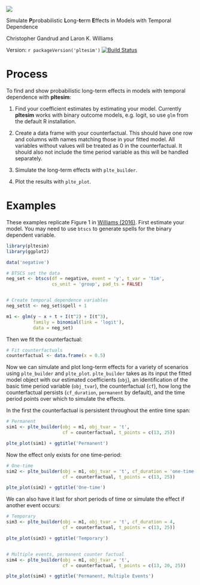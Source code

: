 
![](img/pltsesim_logo_annimation.gif)

Simulate **P**probabilistic **L**ong-**t**erm **E**ffects in Models with Temporal
Dependence

Christopher Gandrud and Laron K. Williams

Version: `r packageVersion('pltesim')` [![Build Status](https://travis-ci.org/christophergandrud/pltesim.svg?branch=master)](https://travis-ci.org/christophergandrud/pltesim)

# Process

To find and show probabilistic long-term effects in models with temporal dependence with **pltesim**:

1. Find your coefficient estimates by estimating your model. Currently **pltesim** works with
binary outcome models, e.g. logit, so use `glm` from the default R installation.

2. Create a data frame with your counterfactual. This should have one row and 
columns with names matching those in your fitted model. All variables without 
values will be treated as 0 in the counterfactual. It should also not include
the time period variable as this will be handled separately.

3. Simulate the long-term effects with `plte_builder`.

4. Plot the results with `plte_plot`.

# Examples 

These examples replicate Figure 1 in [Williams (2016)](http://pan.oxfordjournals.org/content/24/2/243). First estimate your model. You may need to use `btscs` to generate spells for the binary dependent variable. 

```r
library(pltesim)
library(ggplot2)

data('negative')

# BTSCS set the data
neg_set <- btscs(df = negative, event = 'y', t_var = 'tim',
                 cs_unit = 'group', pad_ts = FALSE)


# Create temporal dependence variables
neg_set$t <- neg_set$spell + 1

m1 <- glm(y ~ x + t + I(t^2) + I(t^3),
          family = binomial(link = 'logit'),
          data = neg_set)
```

Then we fit the counterfactual:

```r
# Fit counterfactuals
counterfactual <- data.frame(x = 0.5)
```

Now we can simulate and plot long-term effects for a variety of scenarios using `plte_builder` and `plte_plot`. `plte_builder` takes as its input the fitted model object with our estimated coefficients (`obj`), an identification of the basic time period variable (`obj_tvar`), the counterfactual (`cf`), how long the counterfactual persists (`cf_duration`, `permanent` by default), and the time period points over which to simulate the effects.

In the first the counterfactual is persistent throughout the entire time span:

```r
# Permanent
sim1 <- plte_builder(obj = m1, obj_tvar = 't',
                     cf = counterfactual, t_points = c(13, 25))

plte_plot(sim1) + ggtitle('Permanent')
```

Now the effect only exists for one time-period:

```r
# One-time
sim2 <- plte_builder(obj = m1, obj_tvar = 't', cf_duration = 'one-time',
                     cf = counterfactual, t_points = c(13, 25))

plte_plot(sim2) + ggtitle('One-time')
```

We can also have it last for short periods of time or simulate the effect if another event occurs:

```r
# Temporary
sim3 <- plte_builder(obj = m1, obj_tvar = 't', cf_duration = 4,
                     cf = counterfactual, t_points = c(13, 25))

plte_plot(sim3) + ggtitle('Temporary')


# Multiple events, permanent counter factual
sim4 <- plte_builder(obj = m1, obj_tvar = 't',
                     cf = counterfactual, t_points = c(13, 20, 25))

plte_plot(sim4) + ggtitle('Permanent, Multiple Events')
```
